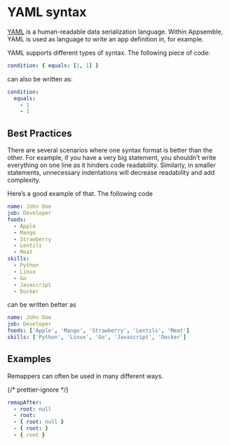 
# YAML syntax

[YAML](https://en.wikipedia.org/wiki/YAML) is a human-readable data serialization language. Within
Appsemble, YAML is used as language to write an app definition in, for example.

YAML supports different types of syntax. The following piece of code:

```yaml
condition: { equals: [1, 1] }
```

can also be written as:

```yaml
condition:
  equals:
    - 1
    - 1
```

## Best Practices

There are several scenarios where one syntax format is better than the other. For example, if you
have a very big statement, you shouldn’t write everything on one line as it hinders code
readability. Similarly, in smaller statements, unnecessary indentations will decrease readability
and add complexity.

Here’s a good example of that. The following code

```yaml
name: John Doe
job: Developer
foods:
  - Apple
  - Mango
  - Strawberry
  - Lentils
  - Meat
skills:
  - Python
  - Linux
  - Go
  - Javascript
  - Docker
```

can be written better as

```yaml
name: John Doe
job: Developer
foods: ['Apple', 'Mango', 'Strawberry', 'Lentils', 'Meat']
skills: ['Python', 'Linux', 'Go', 'Javascript', 'Docker']
```

## Examples

Remappers can often be used in many different ways.

{/* prettier-ignore */}
```yaml
remapAfter:
  - root: null
  - root:
  - { root: null }
  - { root: }
  - { root }
```

<Collapsible title="See playground" collapsed className="is-6">
  <Playground
    customOption={{
      input: { remapper: 'syntax' },
      remapper: `# Key/value pairs
- root: null
- root:
- { root: null }
- { root: }
- { root }
# Lists (containing key/value pairs)
- [root: null]
- [root: ]
- [{ root: null }]
- [{ root: }]
- [{ root }]`,
    }}
  />
</Collapsible>

